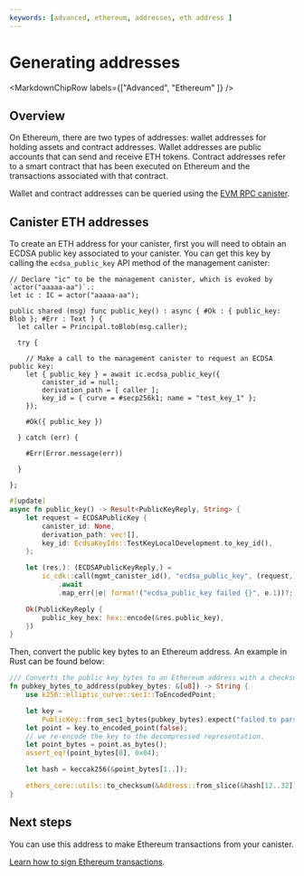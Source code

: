 ```yaml
---
keywords: [advanced, ethereum, addresses, eth address ]
---
```



# Generating addresses

<MarkdownChipRow labels={["Advanced", "Ethereum" ]} />

## Overview

On Ethereum, there are two types of addresses: wallet addresses for holding assets and contract addresses. Wallet addresses are public accounts that can send and receive ETH tokens. Contract addresses refer to a smart contract that has been executed on Ethereum and the transactions associated with that contract.

Wallet and contract addresses can be queried using the [EVM RPC canister](../evm-rpc/evm-rpc-canister.mdx).

## Canister ETH addresses

To create an ETH address for your canister, first you will need to obtain an ECDSA public key associated to your canister. You can get this key by calling the `ecdsa_public_key` API method of the management canister:

<AdornedTabs groupId="language">
<TabItem value="motoko" label="Motoko" default>

```motoko no-repl
// Declare "ic" to be the management canister, which is evoked by `actor("aaaaa-aa")`.:
let ic : IC = actor("aaaaa-aa");

public shared (msg) func public_key() : async { #Ok : { public_key: Blob }; #Err : Text } {
  let caller = Principal.toBlob(msg.caller);

  try {

    // Make a call to the management canister to request an ECDSA public key:
    let { public_key } = await ic.ecdsa_public_key({
        canister_id = null;
        derivation_path = [ caller ];
        key_id = { curve = #secp256k1; name = "test_key_1" };
    });

    #Ok({ public_key })

  } catch (err) {

    #Err(Error.message(err))

  }

};
```

</TabItem>

<TabItem value="rust" label="Rust" default>

```rust
#[update]
async fn public_key() -> Result<PublicKeyReply, String> {
    let request = ECDSAPublicKey {
        canister_id: None,
        derivation_path: vec![],
        key_id: EcdsaKeyIds::TestKeyLocalDevelopment.to_key_id(),
    };

    let (res,): (ECDSAPublicKeyReply,) =
        ic_cdk::call(mgmt_canister_id(), "ecdsa_public_key", (request,))
            .await
            .map_err(|e| format!("ecdsa_public_key failed {}", e.1))?;

    Ok(PublicKeyReply {
        public_key_hex: hex::encode(&res.public_key),
    })
}
```

</TabItem>
</AdornedTabs>


Then, convert the public key bytes to an Ethereum address. An example in Rust can be found below:

```rust
/// Converts the public key bytes to an Ethereum address with a checksum.
fn pubkey_bytes_to_address(pubkey_bytes: &[u8]) -> String {
    use k256::elliptic_curve::sec1::ToEncodedPoint;

    let key =
        PublicKey::from_sec1_bytes(pubkey_bytes).expect("failed to parse the public key as SEC1");
    let point = key.to_encoded_point(false);
    // we re-encode the key to the decompressed representation.
    let point_bytes = point.as_bytes();
    assert_eq!(point_bytes[0], 0x04);

    let hash = keccak256(&point_bytes[1..]);

    ethers_core::utils::to_checksum(&Address::from_slice(&hash[12..32]), None)
}
```

## Next steps

You can use this address to make Ethereum transactions from your canister.

[Learn how to sign Ethereum transactions](signing-transactions.mdx).
